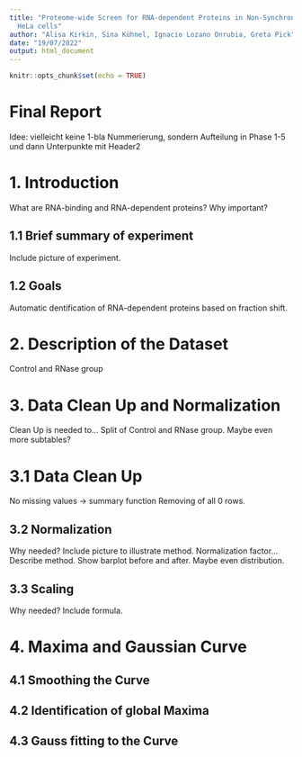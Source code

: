```yaml
---
title: "Proteome-wide Screen for RNA-dependent Proteins in Non-Synchronized
  HeLa cells"
author: "Alisa Kirkin, Sina Kühnel, Ignacio Lozano Onrubia, Greta Pick"
date: "19/07/2022"
output: html_document
---
```


```r
knitr::opts_chunk$set(echo = TRUE)
```

# Final Report

Idee: vielleicht keine 1-bla Nummerierung, sondern Aufteilung in Phase 1-5 und dann Unterpunkte mit Header2

# 1. Introduction
What are RNA-binding and RNA-dependent proteins?
Why important? 

## 1.1 Brief summary of experiment
Include picture of experiment.

## 1.2 Goals
Automatic dentification of RNA-dependent proteins based on fraction shift.

# 2. Description of the Dataset
Control and RNase group

# 3. Data Clean Up and Normalization 
Clean Up is needed to...
Split of Control and RNase group. 
Maybe even more subtables?


# 3.1 Data Clean Up
No missing values -> summary function
Removing of all 0 rows.

## 3.2 Normalization 
Why needed?
Include picture to illustrate method.
Normalization factor... Describe method.
Show barplot before and after. Maybe even distribution.

## 3.3 Scaling
Why needed?
Include formula. 

# 4. Maxima and Gaussian Curve 

## 4.1 Smoothing the Curve


## 4.2 Identification of global Maxima


## 4.3 Gauss fitting to the Curve











```r

```


